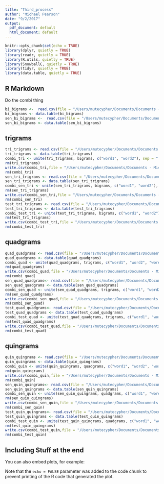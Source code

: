 ```yaml
---
title: "Third_process"
author: "Michael Pearson"
date: "9/2/2017"
output:
  pdf_document: default
  html_document: default
---
```


```r
knitr::opts_chunk$set(echo = TRUE)
library(dplyr, quietly = TRUE)
library(readr, quietly = TRUE)
library(R.utils, quietly = TRUE)
library(SnowballC, quietly = TRUE)
library(tidyr, quietly = TRUE)
library(data.table, quietly = TRUE)
```

## R Markdown

Do the combi thing

```r
bi_bigrams <-  read.csv(file = "/Users/mutecypher/Documents/Documents - Michael’s iMac/Coursera/Capstone Project/processed/bi_bigrams.csv" , colClasses = c("NULL", NA, NA, NA))
bi_bigrams <- data.table(bi_bigrams)
sen_bi_bigrams <-  read.csv(file = "/Users/mutecypher/Documents/Documents - Michael’s iMac/Coursera/Capstone Project/processed/sen_bi_bigrams.csv" , colClasses = c("NULL", NA, NA, NA))
sen_bi_bigrams <- data.table(sen_bi_bigrams)
```

## trigrams

``` r
tri_trigrams <- read.csv(file = "/Users/mutecypher/Documents/Documents - Michael’s iMac/Coursera/Capstone Project/processed/tri_trigrams.csv",colClasses = c("NULL", NA, NA, NA, NA) )
tri_trigrams <- data.table(tri_trigrams)
combi_tri <- unite(tri_trigrams, bigrams, c("word1", "word2"), sep = " ")
rm(tri_trigrams)
write.csv(combi_tri,file = "/Users/mutecypher/Documents/Documents - Michael’s iMac/Coursera/Capstone Project/processed/combi_trigrams.csv" )
rm(combi_tri)
sen_tri_trigrams <- read.csv(file = "/Users/mutecypher/Documents/Documents - Michael’s iMac/Coursera/Capstone Project/processed/sen_tri_trigrams.csv",colClasses = c("NULL", NA, NA, NA, NA) )
sen_tri_trigrams <- data.table(sen_tri_trigrams)
combi_sen_tri <- unite(sen_tri_trigrams, bigrams, c("word1", "word2"), sep = " ")
rm(sen_tri_trigrams)
write.csv(combi_sen_tri,file = "/Users/mutecypher/Documents/Documents - Michael’s iMac/Coursera/Capstone Project/processed/combi_sen_tri.csv" )
rm(combi_sen_tri)
test_tri_trigrams <- read.csv(file = "/Users/mutecypher/Documents/Documents - Michael’s iMac/Coursera/Capstone Project/processed/test_tri_trigrams.csv",colClasses = c("NULL", NA, NA, NA, NA) )
test_tri_trigrams <- data.table(test_tri_trigrams)
combi_test_tri <- unite(test_tri_trigrams, bigrams, c("word1", "word2"), sep = " ")
rm(test_tri_trigrams)
write.csv(combi_test_tri,file = "/Users/mutecypher/Documents/Documents - Michael’s iMac/Coursera/Capstone Project/processed/combi_test_tri.csv" )
rm(combi_test_tri)
```

## quadgrams


``` r
quad_quadgrams <- read.csv(file = "/Users/mutecypher/Documents/Documents - Michael’s iMac/Coursera/Capstone Project/processed/quad_quadgrams.csv",colClasses = c("NULL", NA, NA, NA, NA,NA) )
quad_quadgrams <- data.table(quad_quadgrams)
combi_quad <- unite(quad_quadgrams, trigrams, c("word1", "word2", "word3"), sep = " ")
rm(quad_quadgrams)
write.csv(combi_quad,file = "/Users/mutecypher/Documents/Documents - Michael’s iMac/Coursera/Capstone Project/processed/combi_quad.csv" )
rm(combi_quad)
sen_quad_quadgrams<- read.csv(file = "/Users/mutecypher/Documents/Documents - Michael’s iMac/Coursera/Capstone Project/processed/sen_quad_quadgrams.csv",colClasses = c("NULL", NA, NA, NA, NA,NA) )
sen_quad_quadgrams <- data.table(sen_quad_quadgrams)
combi_sen_quad <- unite(sen_quad_quadgrams, trigrams, c("word1", "word2","word3"), sep = " ")
rm(sen_quad_quadgrams)
write.csv(combi_sen_quad,file = "/Users/mutecypher/Documents/Documents - Michael’s iMac/Coursera/Capstone Project/processed/combi_sen_quad.csv" )
rm(combi_sen_quad)
test_quad_quadgrams<- read.csv(file = "/Users/mutecypher/Documents/Documents - Michael’s iMac/Coursera/Capstone Project/processed/test_quad_quadgrams.csv",colClasses = c("NULL", NA, NA, NA, NA,NA) )
test_quad_quadgrams <- data.table(test_quad_quadgrams)
combi_test_quad <- unite(test_quad_quadgrams, trigrams, c("word1", "word2","word3"), sep = " ")
rm(test_quad_quadgrams)
write.csv(combi_test_quad,file = "/Users/mutecypher/Documents/Documents - Michael’s iMac/Coursera/Capstone Project/processed/combi_test_quad.csv" )
rm(combi_test_quad)
```

## quingrams

``` r
quin_quingrams <- read.csv(file = "/Users/mutecypher/Documents/Documents - Michael’s iMac/Coursera/Capstone Project/processed/quin_quingrams.csv",colClasses = c("NULL", NA, NA, NA, NA,NA,NA) )
quin_quingrams <- data.table(quin_quingrams)
combi_quin <- unite(quin_quingrams, quadgrams, c("word1", "word2", "word3","word4"), sep = " ")
rm(quin_quingrams)
write.csv(combi_quin,file = "/Users/mutecypher/Documents/Documents - Michael’s iMac/Coursera/Capstone Project/processed/combi_quin.csv" )
rm(combi_quin)
sen_quin_quingrams<- read.csv(file = "/Users/mutecypher/Documents/Documents - Michael’s iMac/Coursera/Capstone Project/processed/sen_quin_quingrams.csv",colClasses = c("NULL", NA, NA, NA, NA,NA,NA) )
sen_quin_quingrams <- data.table(sen_quin_quingrams)
combi_sen_quin <- unite(sen_quin_quingrams, quadgrams, c("word1", "word2","word3", "word4"), sep = " ")
rm(sen_quin_quingrams)
write.csv(combi_sen_quin,file = "/Users/mutecypher/Documents/Documents - Michael’s iMac/Coursera/Capstone Project/processed/combi_sen_quin.csv" )
rm(combi_sen_quin)
test_quin_quingrams<- read.csv(file = "/Users/mutecypher/Documents/Documents - Michael’s iMac/Coursera/Capstone Project/processed/test_quin_quingrams.csv",colClasses = c("NULL", NA, NA, NA, NA,NA,NA) )
test_quin_quingrams <- data.table(test_quin_quingrams)
combi_test_quin <- unite(test_quin_quingrams, quadgrams, c("word1", "word2","word3", "word4"), sep = " ")
rm(test_quin_quingrams)
write.csv(combi_test_quin,file = "/Users/mutecypher/Documents/Documents - Michael’s iMac/Coursera/Capstone Project/processed/combi_sen_quin.csv" )
rm(combi_test_quin)
```

## Including Stuff at the end

You can also embed plots, for example:


Note that the `echo = FALSE` parameter was added to the code chunk to prevent printing of the R code that generated the plot.
